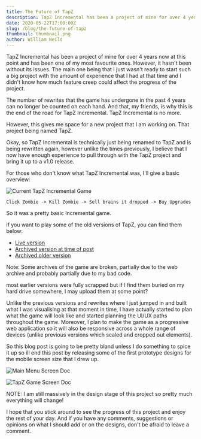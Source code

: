 ```yaml
---
title: The Future of TapZ
description: TapZ Incremental has been a project of mine for over 4 years now at this point and has been one of my most favourite ones. However, it hasn't been without its issues. The main one being that I just wasn't ready to start such a big project
date: 2020-05-22T17:00:00Z
slug: /blog/the-future-of-tapz
thumbnail: thumbnail.png
author: William Neild
---
```


TapZ Incremental has been a project of mine for over 4 years now at this point and has been one of my most favourite
ones. However, it hasn't been without its issues. The main one being that I just wasn't ready to start such a big
project with the amount of experience that I had at that time and I didn't know how much feature creep could affect
the progress of the project.

The number of rewrites that the game has undergone in the past 4 years can no longer be counted on each hand. And that,
my friends, is why this is the end of the road for TapZ Incremental. TapZ Incremental is no more.

However, this gives me space for a new project that I am working on. That project being named TapZ.

Okay, so TapZ Incremental is technically just being renamed to TapZ and is being rewritten again, however unlike the
times previously, I believe that I now have enough experience to pull through with the TapZ project and bring it up to
a v1.0 release.

For those who don't know what TapZ Incremental was, I'll give a basic overview:

![Current TapZ Incremental Game](current_tapz_incremental.png)

`Click Zombie -> Kill Zombie -> Sell brains it dropped -> Buy Upgrades`

So it was a pretty basic Incremental game.

if you want to play some of the old versions of TapZ, you can find them below:

-   [Live version](https://tapz.williamneild.com)
-   [Archived version at time of post](https://web.archive.org/web/20200522150053/https%3A%2F%2Ftapz.williamneild.com%2F)
-   [Archived older version](https://web.archive.org/web/20190406114711/https://tapz.realstep.co.uk/)

Note: Some archives of the game are broken, partially due to the web archive and probably partially due to my bad code.

most earlier versions were fully scrapped but if I find them buried on my hard drive somewhere, I may upload them at
some point?

Unlike the previous versions and rewrites where I just jumped in and built what I was visualising at that moment in
time, I have actually started to plan what the game will look like and started planning the UI/UX paths throughout the
game. Moreover, I plan to make the game as a progressive web application so it will also be responsive across a whole
range of devices (unlike previous versions which scaled and cropped out elements).

So this blog post is going to be pretty bland unless I do something to spice it up so ill end this post by releasing
some of the first prototype designs for the mobile screen size that I drew up.

![Main Menu Screen Doc](TapZMainMenuDesignDoc.png)

![TapZ Game Screen Doc](TapZGameScreenDoc.png)

NOTE: I am still massively in the design stage of this project so pretty much everything will change!

I hope that you stick around to see the progress of this project and enjoy the rest of your day. And if you have any
comments, suggestions or opinions on what I should add or on the designs, don't be afraid to leave a comment.
